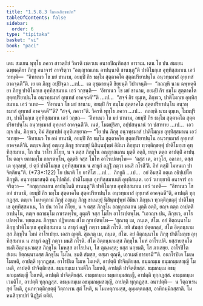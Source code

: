 ```yaml
---
title: "1.5.8.3 โมหนสิกฺขาปท"
tableOfContents: false
sidebar:
  order: 6
type: "tipitaka"
basket: "vi"
book: "paci"
---
```



<DynamicBreadcrumb />

<Division number="443" book="paci">

<Paragraph number="1329" book="paci">
เตน สมเยน พุทฺโธ ภควา สาวตฺถิยํ วิหรติ เชตวเน อนาถปิณฺฑิกสฺส อาราเม. เตน โข ปน สมเยน ฉพฺพคฺคิยา ภิกฺขู อนาจารํ อาจริตฺวา “อญฺญาณเกน อาปนฺนาติ ชานนฺตู”ติ ปาติโมกฺเข อุทฺทิสฺสมาเน เอวํ วทนฺติ—  “อิทาเนว โข มยํ ชานาม, อยมฺปิ กิร ธมฺโม สุตฺตาคโต สุตฺตปริยาปนฺโน อนฺวทฺธมาสํ อุทฺเทสํ อาคจฺฉตี”ติ.
</Paragraph>

<Paragraph number="1330" book="paci">
เย เต ภิกฺขู อปฺปิจฺฉา …เป…  เต อุชฺฌายนฺติ ขิยฺยนฺติ วิปาเจนฺติ—  “กถญฺหิ นาม ฉพฺพคฺคิยา ภิกฺขู ปาติโมกฺเข อุทฺทิสฺสมาเน เอวํ วกฺขนฺติ—  ‘อิทาเนว โข มยํ ชานาม, อยมฺปิ กิร ธมฺโม สุตฺตาคโต สุตฺตปริยาปนฺโน อนฺวทฺธมาสํ อุทฺเทสํ อาคจฺฉตี’”ติ …เป…  “สจฺจํ กิร ตุมฺเห, ภิกฺขเว, ปาติโมกฺเข อุทฺทิสฺสมาเน เอวํ วเทถ—  ‘อิทาเนว โข มยํ ชานาม, อยมฺปิ กิร ธมฺโม สุตฺตาคโต สุตฺตปริยาปนฺโน อนฺวทฺธมาสํ อุทฺเทสํ อาคจฺฉตี’”ติ? “สจฺจํ, ภควา”ติ. วิครหิ พุทฺโธ ภควา …เป…  กถญฺหิ นาม ตุมฺเห, โมฆปุริสา, ปาติโมกฺเข อุทฺทิสฺสมาเน เอวํ วกฺขถ—  ‘อิทาเนว โข มยํ ชานาม, อยมฺปิ กิร ธมฺโม สุตฺตาคโต สุตฺตปริยาปนฺโน อนฺวทฺธมาสํ อุทฺเทสํ อาคจฺฉตี’ติ. เนตํ, โมฆปุริสา, อปฺปสนฺนานํ วา ปสาทาย …เป…  เอวญฺจ ปน, ภิกฺขเว, อิมํ สิกฺขาปทํ อุทฺทิเสยฺยาถ—
</Paragraph>

</Division>
<Division number="444" book="paci">

<Paragraph number="1331" book="paci">
<Emphasis>“โย ปน ภิกฺขุ อนฺวทฺธมาสํ ปาติโมกฺเข อุทฺทิสฺสมาเน เอวํ วเทยฺย—  ‘อิทาเนว โข อหํ ชานามิ, อยมฺปิ กิร ธมฺโม สุตฺตาคโต สุตฺตปริยาปนฺโน อนฺวทฺธมาสํ อุทฺเทสํ อาคจฺฉตี’ติ. ตญฺเจ ภิกฺขุํ อญฺเญ ภิกฺขู ชาเนยฺยุํ นิสินฺนปุพฺพํ อิมินา ภิกฺขุนา ทฺวตฺติกฺขตฺตุํ ปาติโมกฺเข อุทฺทิสฺสมาเน, โก ปน วาโท ภิโยฺย, น จ ตสฺส ภิกฺขุโน อญฺญาณเกน มุตฺติ อตฺถิ, ยญฺจ ตตฺถ อาปตฺติํ อาปนฺโน ตญฺจ ยถาธมฺโม กาเรตพฺโพ, อุตฺตริ จสฺส โมโห อาโรเปตพฺโพ—  ‘ตสฺส เต, อาวุโส, อลาภา, ตสฺส เต ทุลฺลทฺธํ, ยํ ตฺวํ ปาติโมกฺเข อุทฺทิสฺสมาเน น สาธุกํ อฏฺฐิํ กตฺวา มนสิ กโรสี’ติ. อิทํ ตสฺมิํ โมหนเก ปาจิตฺติยนฺ”</Emphasis>ติ. (*73*:<Emphasis>122</Emphasis>)
</Paragraph>

</Division>
<Division number="445" book="paci">

<Paragraph number="1332" book="paci">
<Emphasis>โย ปนา</Emphasis>ติ โย ยาทิโส …เป…  <Emphasis>ภิกฺขู</Emphasis>ติ …เป…  อยํ อิมสฺมิํ อตฺเถ อธิปฺเปโต ภิกฺขูติ.
</Paragraph>

<Paragraph number="1333" book="paci">
<Emphasis>อนฺวทฺธมาสนฺ</Emphasis>ติ อนุโปสถิกํ.
</Paragraph>

<Paragraph number="1334" book="paci">
<Emphasis>ปาติโมกฺเข อุทฺทิสฺสมาเน</Emphasis>ติ อุทฺทิสนฺเต.
</Paragraph>

<Paragraph number="1335" book="paci">
<Emphasis>เอวํ วเทยฺยา</Emphasis>ติ อนาจารํ อาจริตฺวา—  “อญฺญาณเกน อาปนฺโนติ ชานนฺตู”ติ ปาติโมกฺเข อุทฺทิสฺสมาเน เอวํ วเทติ—  “อิทาเนว โข อหํ ชานามิ, อยมฺปิ กิร ธมฺโม สุตฺตาคโต สุตฺตปริยาปนฺโน อนฺวทฺธมาสํ อุทฺเทสํ อาคจฺฉตี”ติ, อาปตฺติ ทุกฺกฏสฺส.
</Paragraph>

<Paragraph number="1336" book="paci">
ตญฺเจ โมเหตุกามํ ภิกฺขุํ อญฺเญ ภิกฺขู ชาเนยฺยุํ นิสินฺนปุพฺพํ อิมินา ภิกฺขุนา ทฺวตฺติกฺขตฺตุํ ปาติโมกฺเข อุทฺทิสฺสมาเน, โก ปน วาโท ภิโยฺย, น จ ตสฺส ภิกฺขุโน อญฺญาณเกน มุตฺติ อตฺถิ, ยญฺจ ตตฺถ อาปตฺติํ อาปนฺโน, ตญฺจ ยถาธมฺโม กาเรตพฺโพ, อุตฺตริ จสฺส โมโห อาโรเปตพฺโพ. “เอวญฺจ ปน, ภิกฺขเว, อาโรเปตพฺโพ. พฺยตฺเตน ภิกฺขุนา ปฏิพเลน สํโฆ ญาเปตพฺโพ—
</Paragraph>

</Division>
<Division number="446" book="paci">

<Paragraph number="1337" book="paci">
‘สุณาตุ เม, ภนฺเต, สํโฆ. อยํ อิตฺถนฺนาโม ภิกฺขุ ปาติโมกฺเข อุทฺทิสฺสมาเน น สาธุกํ อฏฺฐิํ กตฺวา มนสิ กโรติ. ยทิ สํฆสฺส ปตฺตกลฺลํ, สํโฆ อิตฺถนฺนามสฺส ภิกฺขุโน โมหํ อาโรเปยฺย. เอสา ญตฺติ.
</Paragraph>

<Paragraph number="1338" book="paci">
สุณาตุ เม, ภนฺเต, สํโฆ. อยํ อิตฺถนฺนาโม ภิกฺขุ ปาติโมกฺเข อุทฺทิสฺสมาเน น สาธุกํ อฏฺฐิํ กตฺวา มนสิ กโรติ. สํโฆ อิตฺถนฺนามสฺส ภิกฺขุโน โมหํ อาโรเปติ. ยสฺสายสฺมโต ขมติ อิตฺถนฺนามสฺส ภิกฺขุโน โมหสฺส อาโรปนา, โส ตุณฺหสฺส; ยสฺส นกฺขมติ, โส ภาเสยฺย.
</Paragraph>

<Paragraph number="1339" book="paci">
อาโรปิโต สํเฆน อิตฺถนฺนามสฺส ภิกฺขุโน โมโห. ขมติ สํฆสฺส, ตสฺมา ตุณฺหี, เอวเมตํ ธารยามี’”ติ.
</Paragraph>

<Paragraph number="1340" book="paci">
อนาโรปิเต โมเห โมเหติ, อาปตฺติ ทุกฺกฏสฺส. อาโรปิเต โมเห โมเหติ, อาปตฺติ ปาจิตฺติยสฺส.
</Paragraph>

</Division>
<Division number="447" book="paci">

<Paragraph number="1341" book="paci">
ธมฺมกมฺเม ธมฺมกมฺมสญฺญี โมเหติ, อาปตฺติ ปาจิตฺติยสฺส. ธมฺมกมฺเม เวมติโก โมเหติ, อาปตฺติ ปาจิตฺติยสฺส. ธมฺมกมฺเม อธมฺมกมฺมสญฺญี โมเหติ, อาปตฺติ ปาจิตฺติยสฺส.
</Paragraph>

<Paragraph number="1342" book="paci">
อธมฺมกมฺเม ธมฺมกมฺมสญฺญี, อาปตฺติ ทุกฺกฏสฺส. อธมฺมกมฺเม เวมติโก, อาปตฺติ ทุกฺกฏสฺส. อธมฺมกมฺเม อธมฺมกมฺมสญฺญี, อาปตฺติ ทุกฺกฏสฺส.
</Paragraph>

</Division>
<Division number="448" book="paci">

<Paragraph number="1343" book="paci">
อนาปตฺติ—  น วิตฺถาเรน สุตํ โหติ, อูนกทฺวตฺติกฺขตฺตุํ วิตฺถาเรน สุตํ โหติ, น โมเหตุกามสฺส, อุมฺมตฺตกสฺส, อาทิกมฺมิกสฺสาติ.

</Paragraph>
</Division>

<Paragraph number="1344" type="center" book="paci">
โมหนสิกฺขาปทํ นิฏฺฐิตํ ตติยํ.
</Paragraph>